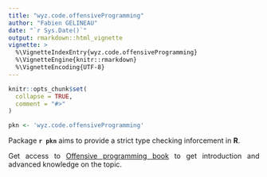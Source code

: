 ```yaml
---
title: "wyz.code.offensiveProgramming"
author: "Fabien GELINEAU"
date: "`r Sys.Date()`"
output: rmarkdown::html_vignette
vignette: >
  %\VignetteIndexEntry{wyz.code.offensiveProgramming}
  %\VignetteEngine{knitr::rmarkdown}
  %\VignetteEncoding{UTF-8}
---
```


<style>
body {
text-align: justify}
</style>

```r
knitr::opts_chunk$set(
  collapse = TRUE,
  comment = "#>"
)
```

```r
pkn <- 'wyz.code.offensiveProgramming'
```


Package **`r pkn`**  aims to provide a strict type checking inforcement in **R**.

Get access to [Offensive programming book](https://neonira.github.io/offensiveProgrammingBook/) to get introduction and advanced knowledge on the topic. 


